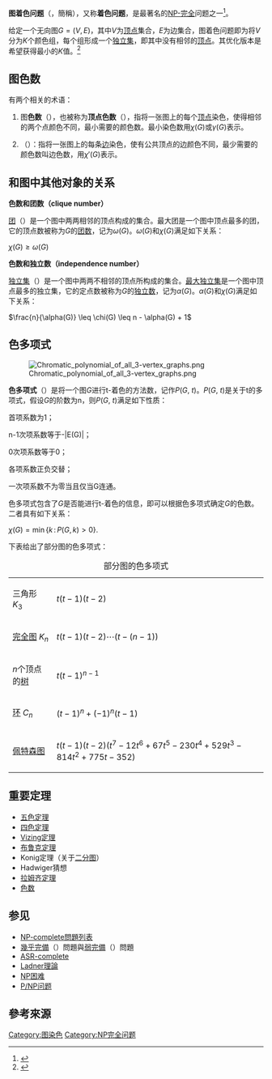{{expand english}}

'''图着色问题'''（{{lang-en|'''Graph Coloring Problem'''}}，簡稱{{lang|en|'''GCP'''}}），又称'''着色问题'''，是最著名的[[NP-完全|NP-完全]]问题之一<ref>{{lang|en|{{cite book|author1=Michael R. Garey|author2=D. S. Johnson|title=Computers and Intractability: A Guide to the Theory of NP-Completeness|date=1979-01-15|publisher=W. H. Freeman|isbn=978-0716710455|pages=125|url=https://books.google.com/books?id=fjxGAQAAIAAJ|accessdate=2015-09-21|archive-date=2016-05-29|archive-url=https://web.archive.org/web/20160529221524/https://books.google.com/books?id=fjxGAQAAIAAJ|dead-url=no}}}}</ref>。

给定一个无向图<math>G=(V, E)</math>，其中<math>V</math>为[[顶点_(图论)|顶点]]集合，<math>E</math>为边集合，图着色问题即为将<math>V</math>分为<math>K</math>个颜色组，每个组形成一个[[独立集|独立集]]，即其中没有相邻的[[顶点_(图论)|顶点]]。其优化版本是希望获得最小的<math>K</math>值。<ref>{{lang|en|{{cite book|author1=Michael Molloy|author2=Bruce Reed|title=Graph Colouring and the Probabilistic Method|publisher=Springer Science & Business Media|isbn=9783540421399|pages=3|edition=illustrated|year=2002|url=https://books.google.com/books?id=GH9udeCZ758C|accessdate=2015-09-22|archive-date=2016-05-28|archive-url=https://web.archive.org/web/20160528014341/https://books.google.com/books?id=GH9udeCZ758C|dead-url=no}}}}</ref>

== 图色数 ==
有两个相关的术语：

# 图'''色数'''（{{lang-en|'''chromatic number'''}}），也被称为'''顶点色数'''（{{lang|en|vertex chromatic number}}），指将一张图上的每个[[顶点_(图论)|顶点]]染色，使得相邻的两个点颜色不同，最小需要的颜色数。最小染色数用<math>\chi(G)</math>或<math>\gamma(G)</math>表示。
# {{le|边色数|Edge chromatic number}}（{{lang|en|'''edge chromatic number'''}}）：指将一张图上的每条[[图论术语|边]]染色，使有公共顶点的边颜色不同，最少需要的颜色数叫边色数，用<math>\chi'(G)</math>表示。

==和图中其他对象的关系==
'''色数和团数（clique number）'''

[[团|团]]（{{lang-en|clique}}）是一个图中两两相邻的顶点构成的集合。最大团是一个图中顶点最多的团，它的顶点数被称为<math>G</math>的[[团|团数]]，记为<math>\omega(G)</math>。<math>\omega(G)</math>和<math>\chi(G)</math>满足如下关系：

<math>\chi(G)\geq\omega(G)</math>

'''色数和独立数（independence number）'''

[[独立集|独立集]]（{{lang-en|independent set}}）是一个图中两两不相邻的顶点所构成的集合。[[独立集|最大独立集]]是一个图中顶点最多的独立集，它的定点数被称为<math>G</math>的[[独立集|独立数]]，记为<math>\alpha(G)</math>。<math>\alpha(G)</math>和<math>\chi(G)</math>满足如下关系：

<math> \frac{n}{\alpha(G)} \leq \chi(G) \leq n - \alpha(G) + 1 </math>

==色多项式==
[[File:Chromatic_polynomial_of_all_3-vertex_graphs.png|thumb]]

'''色多项式'''（{{lang-en|chromatic polynomial}}）是将一个图''G''进行t-着色的方法数，记作''P''(''G'', ''t'')。''P''(''G'', ''t'')是关于t的多项式，假设''G''的阶数为n，则''P''(''G'', ''t'')满足如下性质：

首项系数为1；

n-1次项系数等于-|E(G)|；

0次项系数等于0；

各项系数正负交替；

一次项系数不为零当且仅当G连通。

色多项式包含了''G''是否能进行t-着色的信息，即可以根据色多项式确定''G''的色数。二者具有如下关系：

<math>\chi (G)=\min\{ k\,\colon\,P(G,k) > 0 \}.</math>

下表给出了部分图的色多项式：

{| class="wikitable" style="background:white;"
|+部分图的色多项式
|-
| 三角形 ''K''<sub>3</sub> || <math>t(t-1)(t-2)</math>
|-
| [[完全图|完全图]] ''K''<sub>''n''</sub> || <math>t(t-1)(t-2) \cdots (t-(n-1))</math>
|-
| ''n''个顶点的[[树_(图论)|树]] || <math>t(t-1)^{n-1}</math>
|-
| [[环_(图论)|环]] ''C''<sub>''n''</sub>|| <math>(t-1)^n+(-1)^n(t-1)</math>
|-
| [[佩特森图|佩特森图]] || <math>t(t-1)(t-2)(t^7-12t^6+67t^5-230t^4+529t^3-814t^2+775t-352)</math>
|}

== 重要定理 ==

* [[五色定理|五色定理]]
* [[四色定理|四色定理]]
* [[Vizing定理|Vizing定理]]
* [[布鲁克定理|布鲁克定理]]
* Konig定理（关于[[二分图|二分图]]）
* Hadwiger猜想
* [[拉姆齐定理|拉姆齐定理]]
*[[色数|色数]]

== 参见 ==
* [[NP-complete問題列表|NP-complete問題列表]]
* [[幾乎完備|幾乎完備]]（{{tsl|en|Almost complete|Almost complete}}）問題與[[弱完備|弱完備]]（{{tsl|en|weakly complete|weakly complete}}）問題
* [[ASR-complete|ASR-complete]]
* [[Ladner理論|Ladner理論]]
* [[NP困难|NP困难]]
* [[P/NP问题|P/NP问题]]


== 參考來源 ==
{{reflist}}

[[Category:图染色|Category:图染色]]
[[Category:NP完全问题|Category:NP完全问题]]